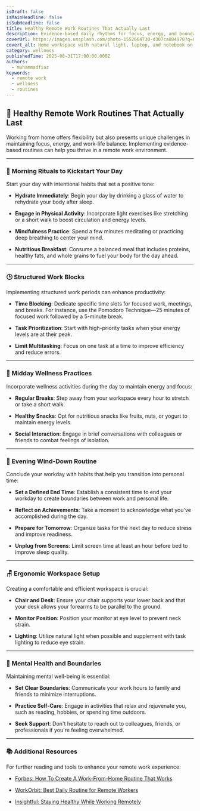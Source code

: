 ```yaml
---
isDraft: false
isMainHeadline: false
isSubHeadline: false
title: Healthy Remote Work Routines That Actually Last
description: Evidence-based daily rhythms for focus, energy, and boundaries when your office is your home.
coverUrl: https://images.unsplash.com/photo-1552664730-d307ca884978?q=80&w=1600&auto=format&fit=crop
covert_alt: Home workspace with natural light, laptop, and notebook on a desk
category: wellness
publishedTime: 2025-08-31T17:00:00.000Z
authors:
  - muhammadfiaz
keywords:
  - remote work
  - wellness
  - routines
---
```


## 🏡 Healthy Remote Work Routines That Actually Last

Working from home offers flexibility but also presents unique challenges in maintaining focus, energy, and work-life balance. Implementing evidence-based routines can help you thrive in a remote work environment.

---

### 🌅 Morning Rituals to Kickstart Your Day

Start your day with intentional habits that set a positive tone:

- **Hydrate Immediately**: Begin your day by drinking a glass of water to rehydrate your body after sleep.

- **Engage in Physical Activity**: Incorporate light exercises like stretching or a short walk to boost circulation and energy levels.

- **Mindfulness Practice**: Spend a few minutes meditating or practicing deep breathing to center your mind.

- **Nutritious Breakfast**: Consume a balanced meal that includes proteins, healthy fats, and whole grains to fuel your body for the day ahead.

---

### 🕒 Structured Work Blocks

Implementing structured work periods can enhance productivity:

- **Time Blocking**: Dedicate specific time slots for focused work, meetings, and breaks. For instance, use the Pomodoro Technique—25 minutes of focused work followed by a 5-minute break.

- **Task Prioritization**: Start with high-priority tasks when your energy levels are at their peak.

- **Limit Multitasking**: Focus on one task at a time to improve efficiency and reduce errors.

---

### 🧘 Midday Wellness Practices

Incorporate wellness activities during the day to maintain energy and focus:

- **Regular Breaks**: Step away from your workspace every hour to stretch or take a short walk.

- **Healthy Snacks**: Opt for nutritious snacks like fruits, nuts, or yogurt to maintain energy levels.

- **Social Interaction**: Engage in brief conversations with colleagues or friends to combat feelings of isolation.

---

### 🌆 Evening Wind-Down Routine

Conclude your workday with habits that help you transition into personal time:

- **Set a Defined End Time**: Establish a consistent time to end your workday to create boundaries between work and personal life.

- **Reflect on Achievements**: Take a moment to acknowledge what you've accomplished during the day.

- **Prepare for Tomorrow**: Organize tasks for the next day to reduce stress and improve readiness.

- **Unplug from Screens**: Limit screen time at least an hour before bed to improve sleep quality.

---

### 🪑 Ergonomic Workspace Setup

Creating a comfortable and efficient workspace is crucial:

- **Chair and Desk**: Ensure your chair supports your lower back and that your desk allows your forearms to be parallel to the ground.

- **Monitor Position**: Position your monitor at eye level to prevent neck strain.

- **Lighting**: Utilize natural light when possible and supplement with task lighting to reduce eye strain.

---

### 🧠 Mental Health and Boundaries

Maintaining mental well-being is essential:

- **Set Clear Boundaries**: Communicate your work hours to family and friends to minimize interruptions.

- **Practice Self-Care**: Engage in activities that relax and rejuvenate you, such as reading, hobbies, or spending time outdoors.

- **Seek Support**: Don't hesitate to reach out to colleagues, friends, or professionals if you're feeling overwhelmed.

---

### 📚 Additional Resources

For further reading and tools to enhance your remote work experience:

- [Forbes: How To Create A Work-From-Home Routine That Works](https://www.forbes.com/sites/jackkelly/2025/04/23/how-to-create-a-work-from-home-routine-that-works/)

- [WorkOrbit: Best Daily Routine for Remote Workers](https://workorbithq.com/daily-routine-for-remote-workers/)

- [Insightful: Staying Healthy While Working Remotely](https://www.insightful.io/blog/remote-work-health)

